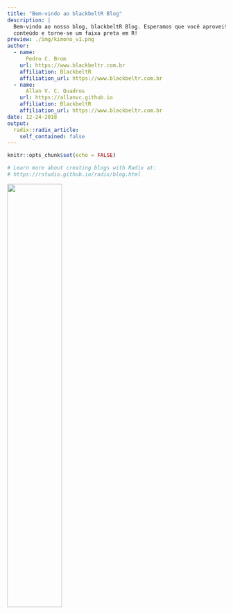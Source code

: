 ```yaml
---
title: "Bem-vindo ao blackbeltR Blog"
description: |
  Bem-vindo ao nosso blog, blackbeltR Blog. Esperamos que você aproveite o 
  conteúdo e torne-se um faixa preta em R!
preview: ./img/kimono_v1.png
author:
  - name: 
      Pedro C. Brom
    url: https://www.blackbeltr.com.br
    affiliation: BlackbeltR
    affiliation_url: https://www.blackbeltr.com.br
  - name: 
      Allan V. C. Quadros
    url: https://allanvc.github.io
    affiliation: BlackbeltR
    affiliation_url: https://www.blackbeltr.com.br
date: 12-24-2018
output:
  radix::radix_article:
    self_contained: false
---
```


```r
knitr::opts_chunk$set(echo = FALSE)

# Learn more about creating blogs with Radix at:
# https://rstudio.github.io/radix/blog.html

```


![](./img/kimono_v1.png){ width=50% }
